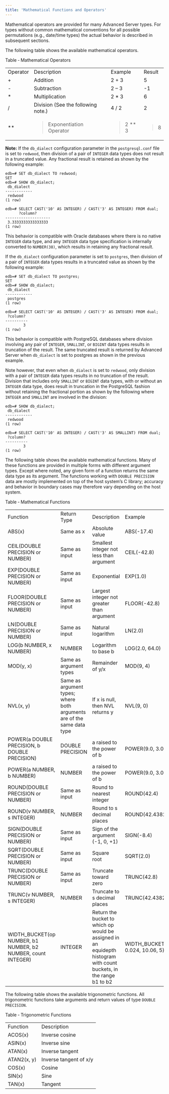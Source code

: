 ```yaml
---
title: 'Mathematical Functions and Operators'
---
```


<div id="mathematical_functions_and_operators" class="registered_link"></div>

Mathematical operators are provided for many Advanced Server types. For types without common mathematical conventions for all possible permutations (e.g., date/time types) the actual behavior is described in subsequent sections.

The following table shows the available mathematical operators.

Table ‑ Mathematical Operators

<div class="table-with-scroll">
  <table class="table">
    <tbody>
      <tr class="odd">
        <td>Operator</td>
        <td>Description</td>
        <td>Example</td>
        <td>Result</td>
      </tr>
      <tr class="even">
        <td>+</td>
        <td>Addition</td>
        <td>2 + 3</td>
        <td>5</td>
      </tr>
      <tr class="odd">
        <td>-</td>
        <td>Subtraction</td>
        <td>2 – 3</td>
        <td>-1</td>
      </tr>
      <tr class="even">
        <td>*</td>
        <td>Multiplication</td>
        <td>2 * 3</td>
        <td>6</td>
      </tr>
      <tr class="odd">
        <td>/</td>
        <td>Division (See the following note.)</td>
        <td>4 / 2</td>
        <td>2</td>
      </tr>
      <tr class="even">
        <td>**</td>
        <td>
          <blockquote>
            <p>Exponentiation Operator</p>
          </blockquote>
        </td>
        <td>
          <blockquote>
            <p>2 ** 3</p>
          </blockquote>
        </td>
        <td>
          <blockquote>
            <p>8</p>
          </blockquote>
        </td>
      </tr>
    </tbody>
  </table>
</div>

**Note:** If the `db_dialect` configuration parameter in the `postgresql.conf` file is set to `redwood`, then division of a pair of `INTEGER` data types does not result in a truncated value. Any fractional result is retained as shown by the following example:

```text
edb=# SET db_dialect TO redwood;
SET
edb=# SHOW db_dialect;
 db_dialect
------------
 redwood
(1 row)

edb=# SELECT CAST('10' AS INTEGER) / CAST('3' AS INTEGER) FROM dual;
      ?column?
--------------------
 3.3333333333333333
(1 row)
```

This behavior is compatible with Oracle databases where there is no native `INTEGER` data type, and any `INTEGER` data type specification is internally converted to `NUMBER(38)`, which results in retaining any fractional result.

If the `db_dialect` configuration parameter is set to `postgres`, then division of a pair of `INTEGER` data types results in a truncated value as shown by the following example:

```text
edb=# SET db_dialect TO postgres;
SET
edb=# SHOW db_dialect;
 db_dialect
------------
 postgres
(1 row)

edb=# SELECT CAST('10' AS INTEGER) / CAST('3' AS INTEGER) FROM dual;
 ?column?
----------
        3
(1 row)
```

This behavior is compatible with PostgreSQL databases where division involving any pair of `INTEGER`, `SMALLINT`, or `BIGINT` data types results in truncation of the result. The same truncated result is returned by Advanced Server when `db_dialect` is set to postgres as shown in the previous example.

Note however, that even when `db_dialect` is set to `redwood`, only division with a pair of `INTEGER` data types results in no truncation of the result. Division that includes only `SMALLINT` or `BIGINT` data types, with or without an `INTEGER` data type, does result in truncation in the PostgreSQL fashion without retaining the fractional portion as shown by the following where `INTEGER` and `SMALLINT` are involved in the division:

```text
edb=# SHOW db_dialect;
 db_dialect
------------
 redwood
(1 row)

edb=# SELECT CAST('10' AS INTEGER) / CAST('3' AS SMALLINT) FROM dual;
 ?column?
----------
        3
(1 row)
```

The following table shows the available mathematical functions. Many of these functions are provided in multiple forms with different argument types. Except where noted, any given form of a function returns the same data type as its argument. The functions working with `DOUBLE PRECISION` data are mostly implemented on top of the host system’s C library; accuracy and behavior in boundary cases may therefore vary depending on the host system.

Table ‑ Mathematical Functions

|                                                              |                                                                        |                                                                                                                     |                                     |                      |
| ------------------------------------------------------------ | ---------------------------------------------------------------------- | ------------------------------------------------------------------------------------------------------------------- | ----------------------------------- | -------------------- |
| Function                                                     | Return Type                                                            | Description                                                                                                         | Example                             | Result               |
| ABS(x)                                                       | Same as x                                                              | Absolute value                                                                                                      | ABS(-17.4)                          | 17.4                 |
| CEIL(DOUBLE PRECISION or NUMBER)                             | Same as input                                                          | Smallest integer not less than argument                                                                             | CEIL(-42.8)                         | -42                  |
| EXP(DOUBLE PRECISION or NUMBER)                              | Same as input                                                          | Exponential                                                                                                         | EXP(1.0)                            | 2.7182818284590452   |
| FLOOR(DOUBLE PRECISION or NUMBER)                            | Same as input                                                          | Largest integer not greater than argument                                                                           | FLOOR(-42.8)                        | 43                   |
| LN(DOUBLE PRECISION or NUMBER)                               | Same as input                                                          | Natural logarithm                                                                                                   | LN(2.0)                             | 0.6931471805599453   |
| LOG(b NUMBER, x NUMBER)                                      | NUMBER                                                                 | Logarithm to base b                                                                                                 | LOG(2.0, 64.0)                      | 6.0000000000000000   |
| MOD(y, x)                                                    | Same as argument types                                                 | Remainder of y/x                                                                                                    | MOD(9, 4)                           | 1                    |
| NVL(x, y)                                                    | Same as argument types; where both arguments are of the same data type | If x is null, then NVL returns y                                                                                    | NVL(9, 0)                           | 9                    |
| POWER(a DOUBLE PRECISION, b DOUBLE PRECISION)                | DOUBLE PRECISION                                                       | a raised to the power of b                                                                                          | POWER(9.0, 3.0)                     | 729.0000000000000000 |
| POWER(a NUMBER, b NUMBER)                                    | NUMBER                                                                 | a raised to the power of b                                                                                          | POWER(9.0, 3.0)                     | 729.0000000000000000 |
| ROUND(DOUBLE PRECISION or NUMBER)                            | Same as input                                                          | Round to nearest integer                                                                                            | ROUND(42.4)                         | 42                   |
| ROUND(v NUMBER, s INTEGER)                                   | NUMBER                                                                 | Round to s decimal places                                                                                           | ROUND(42.4382, 2)                   | 42.44                |
| SIGN(DOUBLE PRECISION or NUMBER)                             | Same as input                                                          | Sign of the argument (-1, 0, +1)                                                                                    | SIGN(-8.4)                          | -1                   |
| SQRT(DOUBLE PRECISION or NUMBER)                             | Same as input                                                          | Square root                                                                                                         | SQRT(2.0)                           | 1.414213562373095    |
| TRUNC(DOUBLE PRECISION or NUMBER)                            | Same as input                                                          | Truncate toward zero                                                                                                | TRUNC(42.8)                         | 42                   |
| TRUNC(v NUMBER, s INTEGER)                                   | NUMBER                                                                 | Truncate to s decimal places                                                                                        | TRUNC(42.4382, 2)                   | 42.43                |
| WIDTH_BUCKET(op NUMBER, b1 NUMBER, b2 NUMBER, count INTEGER) | INTEGER                                                                | Return the bucket to which op would be assigned in an equidepth histogram with count buckets, in the range b1 to b2 | WIDTH_BUCKET(5.35, 0.024, 10.06, 5) | 3                    |

The following table shows the available trigonometric functions. All trigonometric functions take arguments and return values of type `DOUBLE PRECISION`.

Table ‑ Trigonometric Functions

|             |                        |
| ----------- | ---------------------- |
| Function    | Description            |
| ACOS(x)     | Inverse cosine         |
| ASIN(x)     | Inverse sine           |
| ATAN(x)     | Inverse tangent        |
| ATAN2(x, y) | Inverse tangent of x/y |
| COS(x)      | Cosine                 |
| SIN(x)      | Sine                   |
| TAN(x)      | Tangent                |
